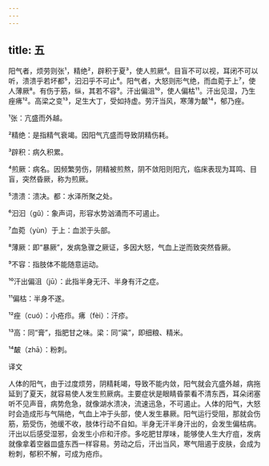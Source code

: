 ```yaml
---
---
---
```

title: 五
---




阳气者，烦劳则张¹，精绝²，辟积于夏³，使人煎厥⁴。目盲不可以视，耳闭不可以听，溃溃乎若坏都⁵，汩汩乎不可止⁶。阳气者，大怒则形气绝，而血菀于上⁷，使人薄厥⁸。有伤于筋，纵，其若不容⁹。汗出偏沮¹⁰，使人偏枯¹¹。汗出见湿，乃生痤疿¹²。高梁之变¹³，足生大丁，受如持虚。劳汗当风，寒薄为皶¹⁴，郁乃痤。

¹张：亢盛而外越。

²精绝：是指精气衰竭。因阳气亢盛而导致阴精伤耗。

³辟积：病久积累。

⁴煎厥：病名。因频繁劳伤，阴精被煎熬，阴不敛阳则阳亢，临床表现为耳鸣、目盲，突然昏厥，称为煎厥。

⁵溃溃：溃决。都：水泽所聚之处。

⁶汩汩（ɡǔ）：象声词，形容水势汹涌而不可遏止。

⁷血菀（yùn）于上：血淤于头部。

⁸薄厥：即“暴厥”，发病急骤之厥证，多因大怒，气血上逆而致突然昏厥。

⁹不容：指肢体不能随意运动。

¹⁰汗出偏沮（jū）：此指半身无汗、半身有汗之症。

¹¹偏枯：半身不遂。

¹²痤（cuó）：小疮疖。疿（fèi）：汗疹。

¹³高：同“膏”，指肥甘之味。梁：同“粱”，即细粮、精米。

¹⁴皶（zhā）：粉刺。

译文

人体的阳气，由于过度烦劳，阴精耗竭，导致不能内敛，阳气就会亢盛外越，病拖延到了夏天，就容易使人发生煎厥病。主要症状是眼睛昏蒙看不清东西，耳朵闭塞听不见声音，病势危急，就像湖水溃决，流速迅急，不可遏止。人体的阳气，大怒时会造成形与气隔绝，气血上冲于头部，使人发生暴厥。阳气运行受阻，那就会伤筋，筋受伤，弛缓不收，肢体行动不自如。半身无汗半身汗出的，会发生偏枯病。汗出以后感受湿邪，会发生小疖和汗疹。多吃肥甘厚味，能够使人生大疔疽，发病就像拿着空器皿盛东西一样容易。劳动之后，汗出当风，寒气阻遏于皮肤，会成为粉刺，郁积不解，可成为疮疖。